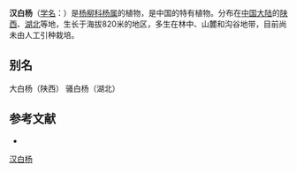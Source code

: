 {{Speciesbox
| name = 汉白杨
| status = 
| status_system = 
| image =
| genus = Populus
| species = ningshanica
| authority = C. Wang et Tung
}}

'''汉白杨'''（[[学名|学名]]：{{lang|la|''Populus ningshanica''}}）是[[杨柳科|杨柳科]][[杨属|杨属]]的植物，是中国的特有植物。分布在[[中国大陆|中国大陆]]的[[陕西|陕西]]、[[湖北|湖北]]等地，生长于海拔820米的地区，多生在林中、山麓和沟谷地带，目前尚未由人工引种栽培。

== 别名 ==
大白杨（陕西） 骚白杨（湖北）

== 参考文献 ==
<div class="references-small">
* {{cite web| url =http://www.bioinfo.cn/db05/KmzwSpecies.php?action=view&id=20089| title =汉白杨| work =《中国高等植物数据库全库》| publisher =中国科学院微生物研究所| author =昆明植物研究所| accessdate =2009-02-25| archive-date =2018-10-05| archive-url =https://web.archive.org/web/20181005110310/http://www.bioinfo.cn/db05/KmzwSpecies.php?action=view&id=20089| dead-url =yes}}
</div>
{{Taxonbar|from=Q11133357}}

[[Category:杨属|汉白杨]]


{{植物小作品}}